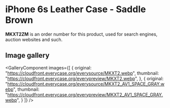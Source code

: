 
# iPhone 6s Leather Case - Saddle Brown

<Callout type='info' emoji='👉🏻'>**MKXT2ZM** is an order number for this product, used for search engines, auction websites and such.</Callout>

## Image gallery

<GalleryComponent
    images={[
      {
        original: "https://cloudfront.everycase.org/everysource/MKXT2.webp",
        thumbnail: "https://cloudfront.everycase.org/everypreview/MKXT2.webp",
      },
      {
        original: "https://cloudfront.everycase.org/everysource/MKXT2_AV1_SPACE_GRAY.webp",
        thumbnail: "https://cloudfront.everycase.org/everypreview/MKXT2_AV1_SPACE_GRAY.webp",
      }
    ]}
  />
